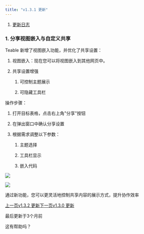 ```yaml
---
title: "v1.3.1 更新"
---
```


1. [更新日志](/geng-xin-ri-zhi)

### 1. 分享视图嵌入与自定义共享

Teable 新增了视图嵌入功能，并优化了共享设置：

1. 视图嵌入：现在您可以将视图嵌入到其他网页中。

2. 共享设置增强

   1. 可控制主题展示

   2. 可隐藏工具栏

操作步骤：

1. 打开目标表格，点击右上角"分享"按钮

2. 在弹出窗口中确认分享设置

3. 根据需求调整以下参数：

   1. 主题选择

   2. 工具栏显示

   3. 嵌入代码

![](/images/geng-xin-ri-zhi/dd94732420c974b1.png)

![](/images/geng-xin-ri-zhi/7e1fcd498830f332.png)

通过新功能，您可以更灵活地控制共享内容的展示方式，提升协作效率

[上一页v1.3.2 更新](/geng-xin-ri-zhi/v1.3.2-geng-xin)[下一页v1.3.0 更新](/geng-xin-ri-zhi/v1.3.0-geng-xin)

最后更新于3个月前

这有帮助吗？
